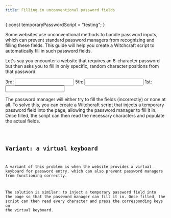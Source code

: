 ```yaml
---
title: Filling in unconventional password fields
---
```



{
    const temporaryPasswordScript = "testing";
}


Some websites use unconventional methods to handle password inputs, which can prevent standard password managers from recognizing and filling these fields. This guide will help you create a Witchcraft script to automatically fill in such password fields.

Let's say you encounter a website that requires an 8-character password but then asks you to fill in only specific, random character positions from that password:

<Card>
    <div class="password-container">
        <label for="p1">3rd:</label>
        <input type="password" id="p1" maxlength="1" class="password-field" />
        <label for="p2">5th:</label>
        <input type="password" id="p2" maxlength="1" class="password-field" />
        <label for="p3">1st:</label>
        <input type="password" id="p3" maxlength="1" class="password-field" />
    </div>
</Card>

The password manager will either try to fill the fields (incorrectly) or none at all. To solve this, you can create a Witchcraft script that injects a temporary password field into the page, allowing the password manager to fill it in. Once filled, the script can then read the necessary characters and populate the actual fields.

<Code title="script.js" lang="js" code={temporaryPasswordScript} />

## Variant: a virtual keyboard

A variant of this problem is when the website provides a virtual keyboard for password entry, which can also prevent password managers from functioning correctly.

The solution is similar: to inject a temporary password field into the page so that the password manager can fill it in. Once filled, the script can then read every character and press the corresponding keys on the virtual keyboard.
